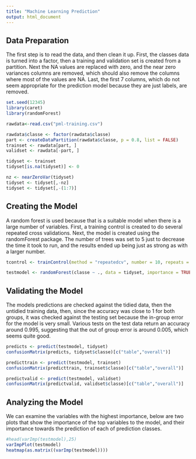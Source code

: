 ---
title: "Machine Learning Prediction"
output: html_document
---

## Data Preparation

The first step is to read the data, and then clean it up. First, the classes data is turned into a factor, then a training and validation set is created from a partition. Next the NA values are replaced with zero, and the near zero variances columns are removed, which should also remove the columns where most of the values are NA. Last, the first 7 columns, which do not seem appropriate for the prediction model because they are just labels, are removed.

```{r, include=FALSE}

set.seed(12345)
library(caret)
library(randomForest)

```


```{r setup, echo=TRUE}



rawdata<-read.csv("pml-training.csv")

rawdata$classe <- factor(rawdata$classe)
part <- createDataPartition(rawdata$classe, p = 0.8, list = FALSE)
trainset <- rawdata[part, ]
validset <- rawdata[-part, ]

tidyset <- trainset
tidyset[is.na(tidyset)] <- 0

nz <- nearZeroVar(tidyset)
tidyset <- tidyset[,-nz]
tidyset <- tidyset[,-(1:7)]

```

## Creating the Model

A random forest is used because that is a suitable model when there is a large number of variables. First, a training control is created to do several repeated cross validations. Next, the model is created using the randomForest package. The number of trees was set to 5 just to decrease the time it took to run, and the results ended up being just as strong as with a larger number.

```{r, echo=TRUE, cache=TRUE}

tcontrol <- trainControl(method = "repeatedcv", number = 10, repeats = 2)

testmodel <- randomForest(classe ~ ., data = tidyset, importance = TRUE, ntrees = 5, trcontrol=tcontrol)

```

## Validating the Model

The models predictions are checked against the tidied data, then the untidied training data, then, since the accuracy was close to 1 for both groups, it was checked against the testing set because the in-group error for the model is very small. Various tests on the test data return an accuracy around 0.995, suggesting that the out of group error is around 0.005, which seems quite good.

```{r}
predicts <- predict(testmodel, tidyset)
confusionMatrix(predicts, tidyset$classe)[c("table","overall")]

predicttrain <- predict(testmodel, trainset)
confusionMatrix(predicttrain, trainset$classe)[c("table","overall")]

predictvalid <- predict(testmodel, validset)
confusionMatrix(predictvalid, validset$classe)[c("table","overall")]

```

## Analyzing the Model

We can examine the variables with the highest importance, below are two plots that show the importance of the top variables to the model, and their importance towards the prediction of each of prediction classes.


```{r}

#head(varImp(testmodel),25)
varImpPlot(testmodel)
heatmap(as.matrix((varImp(testmodel))))

```




